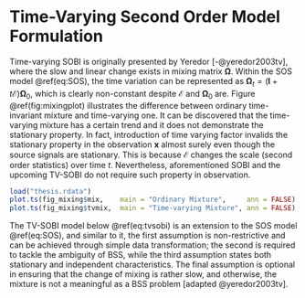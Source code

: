 # Time-Varying Second Order Model Formulation

Time-varying SOBI is originally presented by Yeredor [-@yeredor2003tv], where the slow and linear change exists in mixing matrix $\boldsymbol{\Omega}$. Within the SOS model \@ref(eq:SOS), the time variation can be represented as $\boldsymbol\Omega_t = (\boldsymbol I + t \boldsymbol{\mathcal E})\boldsymbol\Omega_0$, which is clearly non-constant despite $\boldsymbol{\mathcal E}$ and $\boldsymbol\Omega_0$ are. Figure \@ref(fig:mixingplot) illustrates the difference between ordinary time-invariant mixture and time-varying one. It can be discovered that the time-varying mixture has a certain trend and it does not demonstrate the stationary property. In fact, introduction of time varying factor invalids the stationary property in the observation $\boldsymbol{x}$ almost surely even though the source signals are stationary. This is because $\boldsymbol{\mathcal E}$ changes the scale (second order statistics) over time $t$. Nevertheless, aforementioned SOBI and the upcoming TV-SOBI do not require such property in observation.

```r
load("thesis.rdata")
plot.ts(fig_mixing$mix,    main = "Ordinary Mixture",     ann = FALSE)
plot.ts(fig_mixing$tvmix,  main = "Time-varying Mixture", ann = FALSE)
```

The TV-SOBI model below \@ref(eq:tvsobi) is an extension to the SOS model \@ref(eq:SOS), and similar to it, the first assumption is non-restrictive and can be achieved through simple data transformation; the second is required to tackle the ambiguity of BSS, while the third assumption states both stationary and independent characteristics. The final assumption is optional in ensuring that the change of mixing is rather slow, and otherwise, the mixture is not a meaningful as a BSS problem [adapted @yeredor2003tv].

\begin{equation}
\begin{aligned} 
  \boldsymbol x_t =  ( \boldsymbol I + t \boldsymbol{\mathcal E})\boldsymbol \Omega_0 \boldsymbol  z_t
\\ (1)\ & E( \boldsymbol z_t) = \boldsymbol 0 
\\ (2)\ & E( \boldsymbol z_t \boldsymbol z_t') = \text{Cov}( \boldsymbol z_t) = \boldsymbol I
\\ (3)\ & E( \boldsymbol z_t \boldsymbol z_{t+\tau}') = \boldsymbol\Lambda_\tau \text{ diagonal for all }
\tau = 1,2,\dots
\\ *(4)\ & \boldsymbol{\mathcal E} << \boldsymbol I 
\end{aligned}
(\#eq:tvsobi)
\end{equation}